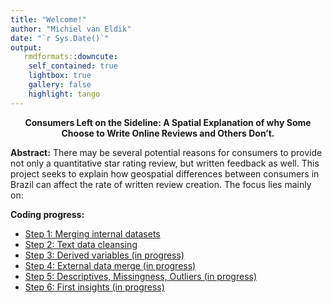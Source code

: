 ```yaml
---
title: "Welcome!"
author: "Michiel van Eldik"
date: "`r Sys.Date()`"
output:
   rmdformats::downcute:
    self_contained: true
    lightbox: true
    gallery: false
    highlight: tango
---
```


<center>__Consumers Left on the Sideline: A Spatial Explanation of why Some Choose to Write Online Reviews and Others Don't.__</center>\n

<b>Abstract:</b> There may be several potential reasons for consumers to provide not only a quantitative star rating review, but written feedback as well. This project seeks to explain how geospatial differences between consumers in Brazil can affect the rate of written review creation. The focus lies mainly on:

<b>Coding progress:</b> 

* <a href="SAO_PAULO_P1_rmdformat.html">Step 1: Merging internal datasets</a>
* <a href="SAO_PAULO_P2_rmdformat.html">Step 2: Text data cleansing</a>
* <a href="SAO_PAULO_P3_rmdformat.html">Step 3: Derived variables (in progress)</a>
* <a href="SAO_PAULO_P2_rmdformat.html">Step 4: External data merge (in progress)</a>
* <a href="SAO_PAULO_P2_rmdformat.html">Step 5: Descriptives, Missingness, Outliers (in progress)</a>
* <a href="SAO_PAULO_P2_rmdformat.html">Step 6: First insights (in progress)</a>